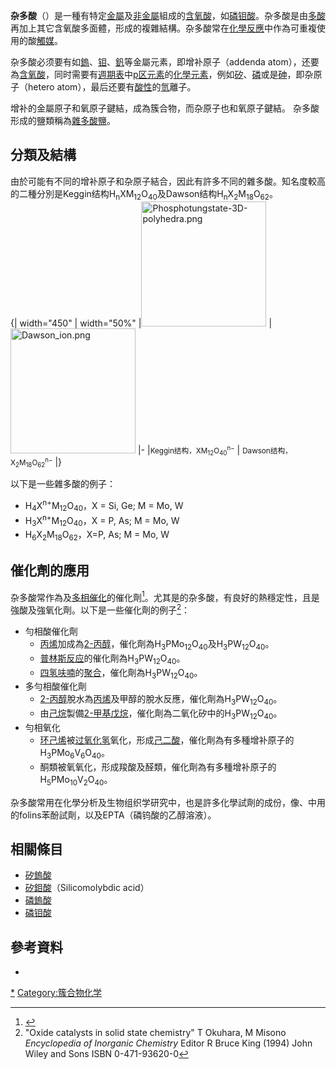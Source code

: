 '''杂多酸'''（{{lang-en|Heteropolymetalate}}）是一種有特定[[金屬|金屬]]及[[非金屬|非金屬]]組成的[[含氧酸|含氧酸]]，如[[磷钼酸|磷钼酸]]。杂多酸是由[[多酸|多酸]]再加上其它含氧酸多面體，形成的複雜結構。杂多酸常在[[化學反應|化學反應]]中作為可重複使用的酸[[觸媒|觸媒]]。

杂多酸必须要有如[[鎢|鎢]]、[[钼|钼]]、[[釩|釩]]等金屬元素，即增补原子（addenda atom），还要為[[含氧酸|含氧酸]]，同时需要有[[週期表|週期表]]中[[p区元素|p区元素]]的[[化學元素|化學元素]]，例如[[矽|矽]]、[[磷|磷]]或是[[砷|砷]]，即杂原子（hetero atom），最后还要有[[酸性|酸性]]的[[氫|氫]]離子。

增补的金屬原子和氧原子鍵結，成為簇合物，而杂原子也和氧原子鍵結。<!--The metal addenda atoms linked by oxygen atoms form a cluster with the hetero-atom inside bonded via oxygen atoms. Examples with more than one type of metal addenda atom in the cluster are well known.-->杂多酸形成的鹽類稱為[[雜多酸鹽|雜多酸鹽]]。

==分類及結構==
由於可能有不同的增补原子和杂原子結合，因此有許多不同的雜多酸。知名度較高的二種分別是Keggin结构H<sub>n</sub>XM<sub>12</sub>O<sub>40</sub>及Dawson结构H<sub>n</sub>X<sub>2</sub>M<sub>18</sub>O<sub>62</sub>。<br />
{| width="450"
| width="50%" |[[Image:Phosphotungstate-3D-polyhedra.png|200px]]
|[[Image:Dawson_ion.png|200px]]
|-
|<small>Keggin结构，XM<sub>12</sub>O<sub>40</sub><sup>n−</sup></small>
| <small>Dawson结构，X<sub>2</sub>M<sub>18</sub>O<sub>62</sub><sup>n−</sup></small>
|}

以下是一些雜多酸的例子：
*H<sub>4</sub>X<sup>n+</sup>M<sub>12</sub>O<sub>40</sub>，X = Si, Ge; M = Mo, W
*H<sub>3</sub>X<sup>n+</sup>M<sub>12</sub>O<sub>40</sub>，X = P, As; M = Mo, W
*H<sub>6</sub>X<sub>2</sub>M<sub>18</sub>O<sub>62</sub>，X=P, As; M = Mo, W

==催化劑的應用==
杂多酸常作為{{link-en|勻相催化|homogeneous catalysis}}及[[多相催化|多相催化]]的催化劑<ref name=Kozhevnikov1998>{{cite journal
 | author = Kozhevnikov, I. V.
 | year = 1998
 | title = Catalysis by heteropoly acids and multicomponent polyoxometalates in liquid-phase reactions
 | journal = Chemical Reviews
 | volume = 98
 | issue = 1
 | pages = 171–198
 | doi = 10.1021/cr960400y
| pmid=11851502
}}</ref>。尤其是{{link-en|Keggin結構|Keggin structure}}的杂多酸，有良好的熱穩定性，且是強酸及強氧化劑。以下是一些催化劑的例子<ref>"Oxide catalysts in solid state chemistry" T Okuhara, M Misono ''Encyclopedia of Inorganic Chemistry'' Editor R Bruce King (1994) John Wiley and Sons ISBN 0-471-93620-0</ref>：
*勻相酸催化劑
**[[丙烯|丙烯]]加成為[[2-丙醇|2-丙醇]]，催化劑為H<sub>3</sub>PMo<sub>12</sub>O<sub>40</sub>及H<sub>3</sub>PW<sub>12</sub>O<sub>40</sub>。
**[[普林斯反应|普林斯反应]]的催化劑為H<sub>3</sub>PW<sub>12</sub>O<sub>40</sub>。
**[[四氢呋喃|四氢呋喃]]的[[聚合|聚合]]，催化劑為H<sub>3</sub>PW<sub>12</sub>O<sub>40</sub>。
*多勻相酸催化劑
**[[2-丙醇|2-丙醇]]脫水為[[丙烯|丙烯]]及甲醇的脫水反應，催化劑為H<sub>3</sub>PW<sub>12</sub>O<sub>40</sub>。
**由[[己烷|己烷]]製備[[2-甲基戊烷|2-甲基戊烷]]，催化劑為二氧化矽中的H<sub>3</sub>PW<sub>12</sub>O<sub>40</sub>。
*勻相氧化
**[[环己烯|环己烯]]被[[过氧化氢|过氧化氢]]氧化，形成[[己二酸|己二酸]]，催化劑為有多種增补原子的H<sub>3</sub>PMo<sub>6</sub>V<sub>6</sub>O<sub>40</sub>。
**酮類被氧氧化，形成羧酸及醛類，催化劑為有多種增补原子的H<sub>5</sub>PMo<sub>10</sub>V<sub>2</sub>O<sub>40</sub>。
杂多酸常用在化學分析及生物组织学研究中，也是許多化學試劑的成份，像{{link-en|Folin-Ciocalteu試劑|Folin-Ciocalteu reagent}}、{{link-en|Lowry蛋白質檢測|Lowry protein assay}}中用的folins苯酚試劑，以及EPTA（磷钨酸的乙醇溶液）。

==相關條目==
*[[矽鎢酸|矽鎢酸]]
*[[矽鉬酸|矽鉬酸]]（Silicomolybdic acid）
*[[磷鎢酸|磷鎢酸]]
*[[磷钼酸|磷钼酸]]

==參考資料==
{{reflist}}
*<small>{{Cotton&Wilkinson6th}}</small>
{{無機磷化合物}}
[[Category:杂多酸|*]]
[[Category:簇合物化学|Category:簇合物化学]]